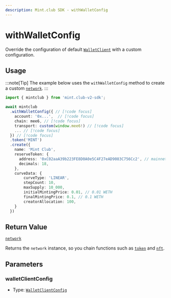 ```yaml
---
description: Mint.club SDK - withWalletConfig
---
```


# withWalletConfig

Override the configuration of default [`WalletClient`](/docs/sdk/network/transactions/getWalletClient) with a custom configuration.

## Usage

:::note[Tip]
The example below uses the `withWalletConfig` method to create a custom [`network`](/docs/sdk/network).
:::

```ts [example.ts]
import { mintclub } from 'mint.club-v2-sdk';

await mintclub
  .withWalletConfig({ // [!code focus]
    account: '0x...',  // [!code focus]
    chain: mee6, // [!code focus]
    transport: custom(window.mee6!) // [!code focus]
    ... // [!code focus]
  }) // [!code focus]
  .token('MINT')
  .create({
    name: 'Mint Club',
    reserveToken: {
      address: '0xC02aaA39b223FE8D0A0e5C4F27eAD9083C756Cc2', // mainnet WETH token address
      decimals: 18,
    },
	curveData: {
		curveType: 'LINEAR',
		stepCount: 10,
		maxSupply: 10_000,
		initialMintingPrice: 0.01, // 0.01 WETH
		finalMintingPrice: 0.1, // 0.1 WETH
		creatorAllocation: 100,
	}
  })
```

## Return Value

[`network`](/docs/sdk/network)

Returns the `network` instance, so you chain functions such as [`token`](/docs/sdk/network/nft) and [`nft`](/docs/sdk/network/nft).

## Parameters

### walletClientConfig

- Type: [`WalletClientConfig`](https://viem.sh/docs/clients/wallet)
